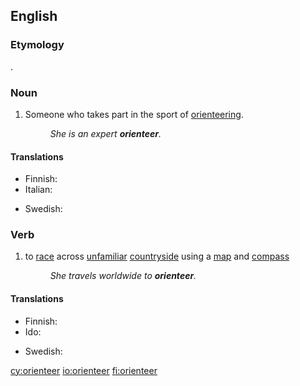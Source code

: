 ==English==

===Etymology===
{{bor|en|sv|orientera}}.

===Noun===
{{en-noun}}

# {{label|en|sports}} Someone who takes part in the sport of [[orienteering]].
#: ''She is an expert '''orienteer'''.''

====Translations====
{{trans-top|someone who takes part in the sport of orienteering}}
* Finnish: {{t+|fi|suunnistaja}}
* Italian: {{t|it|orientista|m|f}}
{{trans-mid}}
* Swedish: {{t|sv|orienterare}}
{{trans-bottom}}

===Verb===
{{en-verb}}

# {{label|en|sports}} to [[race]] across [[unfamiliar]] [[countryside]] using a [[map]] and [[compass]]
#: ''She travels worldwide to '''orienteer'''.''

====Translations====
{{trans-top|to race across unfamiliar countryside using a map and compass}}
* Finnish: {{t|fi|suunnistaa}}
* Ido: {{t+|io|busolagar}}
{{trans-mid}}
* Swedish: {{t+|sv|orientera}}
{{trans-bottom}}

[[cy:orienteer]]
[[io:orienteer]]
[[fi:orienteer]]